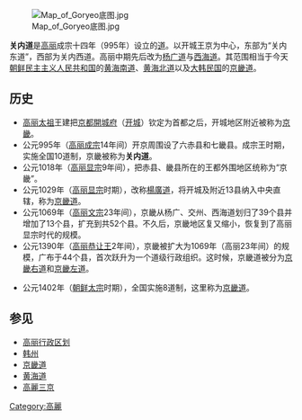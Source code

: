 [[File:Map_of_Goryeo底图.jpg|thumb]]

'''关内道'''是[[高丽|高丽]]成宗十四年（995年）设立的[[道_(行政区划)|道]]。以开城王京为中心，东部为“关内东道”，西部为关内西道。高丽中期先后改为[[杨广道|杨广道]]与[[西海道|西海道]]。其范围相当于今天[[朝鲜民主主义人民共和国|朝鲜民主主义人民共和国]]的[[黄海南道|黄海南道]]、[[黄海北道|黄海北道]]以及[[大韩民国|大韩民国]]的[[京畿道|京畿道]]。

==历史==
*[[高丽太祖|高丽太祖]]王建把[[京都開城府|京都開城府]]（[[开城|开城]]）钦定为首都之后，开城地区附近被称为[[京畿|京畿]]。
*公元995年（[[高丽成宗|高丽成宗]]14年间）开京周围设了六赤县和七畿县。成宗王时期，实施全国10道制，京畿被称为'''关内道'''。
*公元1018年（[[高丽显宗|高丽显宗]]9年间），把赤县、畿县所在的王都外围地区统称为“京畿”。
*公元1029年（[[高丽显宗|高丽显宗]]时期），改称[[楊廣道|楊廣道]]，将开城及附近13县纳入中央直辖，称为[[京畿道|京畿道]]。
*公元1069年（[[高丽文宗|高丽文宗]]23年间），京畿从杨广、交州、西海道划归了39个县并增加了13个县，扩充到共52个县。不久后，京畿地区复又缩小，恢复到了高丽显宗时代的规模。
*公元1390年（[[高丽恭让王|高丽恭让王]]2年间），京畿被扩大为1069年（高丽23年间）的规模，广布于44个县，首次跃升为一个道级行政组织。这时候，京畿道被分为[[京畿右道|京畿右道]]和[[京畿左道|京畿左道]]。

*公元1402年（[[朝鲜太宗|朝鲜太宗]]时期），全国实施8道制，这里称为[[京畿道|京畿道]]。
==参见==
*[[高丽行政区划|高丽行政区划]]
*[[韩州|韩州]]
*[[京畿道|京畿道]]
*[[黄海道|黄海道]]
*[[高麗三京|高麗三京]]

{{五道两界}}

[[Category:高麗|Category:高麗]]